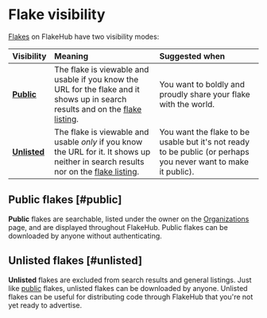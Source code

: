 # Flake visibility

[Flakes] on FlakeHub have two visibility modes:

Visibility | Meaning | Suggested when
:----------|:--------|:--------------
[**Public**](#public) | The flake is viewable and usable if you know the URL for the flake and it shows up in search results and on the [flake listing][all-flakes]. | You want to boldly and proudly share your flake with the world.
[**Unlisted**](#unlisted) | The flake is viewable and usable *only* if you know the URL for it. It shows up neither in search results nor on the [flake listing][all-flakes]. | You want the flake to be usable but it's not ready to be public (or perhaps you never want to make it public).

## Public flakes [#public]

**Public** flakes are searchable, listed under the owner on the [Organizations][orgs] page, and are displayed throughout FlakeHub.
Public flakes can be downloaded by anyone without authenticating.

## Unlisted flakes [#unlisted]

**Unlisted** flakes are excluded from search results and general listings.
Just like [public](#public) flakes, unlisted flakes can be downloaded by anyone.
Unlisted flakes can be useful for distributing code through FlakeHub that you're not yet ready to advertise.

[all-flakes]: /flakes
[flakes]: https://zero-to-nix.com/concepts/flakes
[orgs]: https://flakehub.com/orgs
